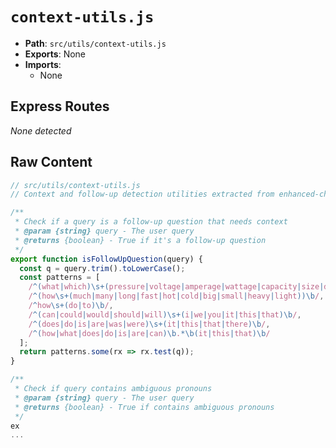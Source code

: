 # `context-utils.js`

- **Path**: `src/utils/context-utils.js`
- **Exports**: None
- **Imports**:
  - None

## Express Routes
_None detected_

## Raw Content

```js
// src/utils/context-utils.js
// Context and follow-up detection utilities extracted from enhanced-chat.service.js

/**
 * Check if a query is a follow-up question that needs context
 * @param {string} query - The user query
 * @returns {boolean} - True if it's a follow-up question
 */
export function isFollowUpQuestion(query) {
  const q = query.trim().toLowerCase();
  const patterns = [
    /^(what|which)\s+(pressure|voltage|amperage|wattage|capacity|size|dimensions|weight|temperature|speed|flow|rate)\b/,
    /^(how\s+(much|many|long|fast|hot|cold|big|small|heavy|light))\b/,
    /^how\s+(do|to)\b/,
    /^(can|could|would|should|will)\s+(i|we|you|it|this|that)\b/,
    /^(does|do|is|are|was|were)\s+(it|this|that|there)\b/,
    /^(how|what|does|do|is|are|can)\b.*\b(it|this|that)\b/
  ];
  return patterns.some(rx => rx.test(q));
}

/**
 * Check if query contains ambiguous pronouns
 * @param {string} query - The user query
 * @returns {boolean} - True if contains ambiguous pronouns
 */
ex
...
```
